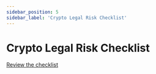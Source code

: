 ```yaml
---
sidebar_position: 5
sidebar_label: 'Crypto Legal Risk Checklist'
---
```



# Crypto Legal Risk Checklist
<CryptoLegalIntro />

[Review the checklist](/wiki/crypto-legal-risk-checklist#the-checklist)